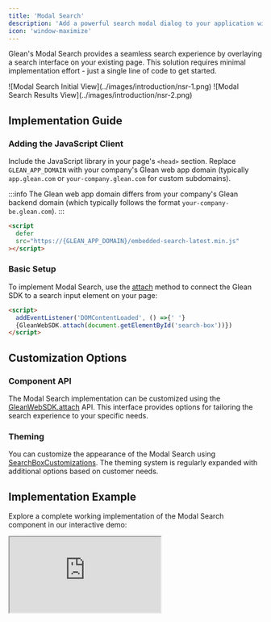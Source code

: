 ```yaml
---
title: 'Modal Search'
description: 'Add a powerful search modal dialog to your application with minimal code integration'
icon: 'window-maximize'
---
```



Glean's Modal Search provides a seamless search experience by overlaying a search interface on your existing page. This solution requires minimal implementation effort - just a single line of code to get started.

<Frame>![Modal Search Initial View](../images/introduction/nsr-1.png)</Frame>

<Frame>![Modal Search Results View](../images/introduction/nsr-2.png)</Frame>

## Implementation Guide

### Adding the JavaScript Client

Include the JavaScript library in your page's `<head>` section. Replace `GLEAN_APP_DOMAIN` with your company's Glean web app domain (typically `app.glean.com` or `your-company.glean.com` for custom subdomains).

:::info
The Glean web app domain differs from your company's Glean backend domain
(which typically follows the format `your-company-be.glean.com`).
:::

<Tabs>
<TabItem value="html" label="HTML">

```html
<script
  defer
  src="https://{GLEAN_APP_DOMAIN}/embedded-search-latest.min.js"
></script>
```

</TabItem>
</Tabs>

### Basic Setup

To implement Modal Search, use the [attach](https://app.glean.com/meta/browser_api/interfaces/GleanWebSDK.html#attach) method to connect the Glean SDK to a search input element on your page:

<Tabs>
<TabItem value="implementation" label="Implementation">

```html
<script>
  addEventListener('DOMContentLoaded', () =>{' '}
  {GleanWebSDK.attach(document.getElementById('search-box'))})
</script>
```

</TabItem>
</Tabs>

## Customization Options

### Component API

The Modal Search implementation can be customized using the [GleanWebSDK.attach](https://app.glean.com/meta/browser_api/interfaces/GleanWebSDK.html#attach) API. This interface provides options for tailoring the search experience to your specific needs.

### Theming

You can customize the appearance of the Modal Search using [SearchBoxCustomizations](https://app.glean.com/meta/browser_api/interfaces/SearchBoxCustomizations.html). The theming system is regularly expanded with additional options based on customer needs.

## Implementation Example

Explore a complete working implementation of the Modal Search component in our interactive demo:

<Frame>
  <iframe
    src="https://codepen.io/GleanWork/embed/VwWJOjZ?default-tab=js%2Cresult&editable=true"
    style={{ width: '100%', height: '500px' }}
    title="Modal Search | Glean"
  />
</Frame>
